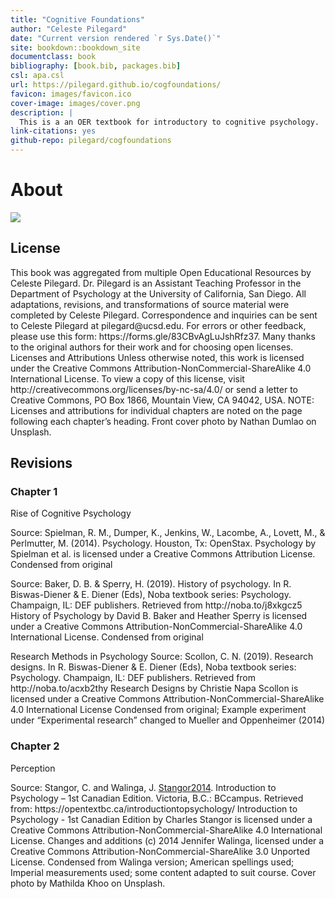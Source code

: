 ```yaml
--- 
title: "Cognitive Foundations"
author: "Celeste Pilegard"
date: "Current version rendered `r Sys.Date()`"
site: bookdown::bookdown_site
documentclass: book
bibliography: [book.bib, packages.bib]
csl: apa.csl
url: https://pilegard.github.io/cogfoundations/
favicon: images/favicon.ico
cover-image: images/cover.png
description: |
  This is a an OER textbook for introductory to cognitive psychology.
link-citations: yes
github-repo: pilegard/cogfoundations
---
```


# About {-}

![](images/cover.png)

## License {-}

This book was aggregated from multiple Open Educational Resources by Celeste Pilegard. Dr. Pilegard is an Assistant Teaching Professor in the Department of Psychology at the University of California, San Diego. All adaptations, revisions, and transformations of source material were completed by Celeste Pilegard. Correspondence and inquiries can be sent to Celeste Pilegard at pilegard@ucsd.edu. 
For errors or other feedback, please use this form: https://forms.gle/83CBvAgLuJshRfz37.
Many thanks to the original authors for their work and for choosing open licenses.
Licenses and Attributions
Unless otherwise noted, this work is licensed under the Creative Commons Attribution-NonCommercial-ShareAlike 4.0 International License. To view a copy of this license, visit http://creativecommons.org/licenses/by-nc-sa/4.0/ or send a letter to Creative Commons, PO Box 1866, Mountain View, CA 94042, USA.
NOTE: Licenses and attributions for individual chapters are noted on the page following each chapter’s heading.
Front cover photo by Nathan Dumlao on Unsplash.

## Revisions {-}

### Chapter 1 {-}

Rise of Cognitive Psychology

Source: Spielman, R. M., Dumper, K., Jenkins, W., Lacombe, A., Lovett, M., & Perlmutter, M. (2014). Psychology. Houston, Tx: OpenStax.
Psychology by Spielman et al. is licensed under a Creative Commons Attribution License.
Condensed from original

Source: Baker, D. B. & Sperry, H. (2019). History of psychology. In R. Biswas-Diener & E. Diener (Eds), Noba textbook series: Psychology. Champaign, IL: DEF publishers. Retrieved from http://noba.to/j8xkgcz5
History of Psychology by David B. Baker and Heather Sperry is licensed under a Creative Commons Attribution-NonCommercial-ShareAlike 4.0 International License.
Condensed from original

Research Methods in Psychology
Source: Scollon, C. N. (2019). Research designs. In R. Biswas-Diener & E. Diener (Eds), Noba textbook series: Psychology. Champaign, IL: DEF publishers. Retrieved from http://noba.to/acxb2thy
Research Designs by Christie Napa Scollon is licensed under a Creative Commons Attribution-NonCommercial-ShareAlike 4.0 International License
Condensed from original; Example experiment under “Experimental research” changed to Mueller and Oppenheimer (2014)

### Chapter 2 {-}
Perception 

Source: Stangor, C. and Walinga, J. [Stangor2014](2014). Introduction to Psychology – 1st Canadian Edition. Victoria, B.C.: BCcampus. Retrieved from: https://opentextbc.ca/introductiontopsychology/
Introduction to Psychology - 1st Canadian Edition by Charles Stangor is licensed under a Creative Commons Attribution-NonCommercial-ShareAlike 4.0 International License.
Changes and additions (c) 2014 Jennifer Walinga, licensed under a Creative Commons Attribution-NonCommercial-ShareAlike 3.0 Unported License.
Condensed from Walinga version; American spellings used; Imperial measurements used; some content adapted to suit course.
Cover photo by Mathilda Khoo on Unsplash.
